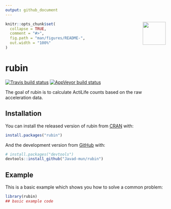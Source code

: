 ```yaml
---
output: github_document
---
```

 <img src='man/figures/logo.png' align="right" height="72.5" />
 <!-- README.md is generated from README.Rmd. Please edit that file -->


```r
knitr::opts_chunk$set(
  collapse = TRUE,
  comment = "#>",
  fig.path = "man/figures/README-",
  out.width = "100%"
)
```
# rubin 

<!-- badges: start -->
[![Travis build status](https://travis-ci.org/Javad-mun/rubin.svg?branch=master)](https://travis-ci.org/Javad-mun/rubin)
[![AppVeyor build status](https://ci.appveyor.com/api/projects/status/github/Javad-mun/rubin?branch=master&svg=true)](https://ci.appveyor.com/project/Javad-mun/rubin)
<!-- badges: end -->

The goal of rubin is to calculate ActiLife counts based on the raw acceleration data.

## Installation

You can install the released version of rubin from [CRAN](https://CRAN.R-project.org) with:

``` r
install.packages("rubin")
```

And the development version from [GitHub](https://github.com/) with:

``` r
# install.packages("devtools")
devtools::install_github("Javad-mun/rubin")
```
## Example
 
This is a basic example which shows you how to solve a common problem:

```r
library(rubin)
## basic example code
```
